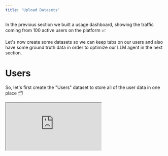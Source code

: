 ```yaml
---
title: 'Upload Datasets'
---
```


In the previous section we built a usage dashboard,
showing the traffic coming from 100 active users on the platform 📈

Let's now create some datasets so we can keep tabs on our users
and also have some ground truth data in order to optimize our LLM agent in the next section.

# Users

So, let's first create the "Users" dataset to store all of the user data in one place 🗂️

<div
  style={{
    position: 'relative',
    paddingBottom: '56.25%', // 16:9 ratio
    height: 0,
  }}
>
  <iframe
    style={{
      position: 'absolute',
      top: 0,
      left: 0,
      width: '100%',
      height: '100%',
      border: 'none'
    }}
    src="https://www.youtube.com/embed/94JjxO5LZtI"
    allow="accelerometer; autoplay; clipboard-write; encrypted-media; gyroscope; picture-in-picture"
    allowFullScreen
  />
</div>

## Upload

We have exported these details to
[users.json](https://github.com/unifyai/demos/blob/main/marking_assistant/data/users.json).
We can easily upload this to the platform via the Python client.

Let's add imports,

```python
import os
import wget
import json
import unify
```

activate the project,

```python
unify.activate("MarkingAssistant")
```

download the data,

```python
if not os.path.exists("users.json"):
    wget.download(
        "https://github.com/unifyai/demos/"
        "raw/refs/heads/main/marking_assistant/"
        "data/users.json"
    )
```

and read the data.

```python
with open("users.json", "r") as f:
    users = json.load(f)
```

We can then create a dataset like so:

```python
users_dataset = unify.Dataset(users, name="Users")
```

It's good practice to use `.sync()` when uploading,
as this performs a bi-directional sync,
and uploads/downloads data to achieve the superset both locally and upstream.

```python
users_dataset.sync()
```

In this case the dataset did not exist upstream,
and so `.sync()` was equivalent to calling `.upload()`.

The full script for uploading this dataset (and the ones mentioned below) can be found
[here](https://github.com/unifyai/demos/blob/main/marking_assistant/upload_datasets.py).

## Analyze

Let's now create a new `Dataset` Tab in our interface,
and set the context of the *entire tab* to `Datasets`
such that all tables will only have access to this context.
The only datasets, `Users`, is then loaded into the table automatically.

<Accordion title="Expand">
<img class="dark-light" width="100%" src="https://raw.githubusercontent.com/unifyai/unifyai.github.io/refs/heads/main/img/externally_linked/docs/demo_datasets_create_tab.gif"/>
click image to maximize
</Accordion>

### Sort Surnames

We can sort the data alphabetically if we want the data to be more structured.

<Accordion title="Expand">
<img class="dark-light" width="100%" src="https://raw.githubusercontent.com/unifyai/unifyai.github.io/refs/heads/main/img/externally_linked/docs/demo_datasets_sort_users.gif"/>
click image to maximize
</Accordion>

### Search for Students

We can also search for any student in the search bar.

<Accordion title="Expand">
<img class="dark-light" width="100%" src="https://raw.githubusercontent.com/unifyai/unifyai.github.io/refs/heads/main/img/externally_linked/docs/demo_datasets_global_search.gif"/>
click image to maximize
</Accordion>

# Test Set

Before we deploy an agent to mark the user answers in production,
we need to be able to evaluate the agent performance.
This is what a test set is for,
matching agent *inputs* with desired agent *outputs*.

<div
  style={{
    position: 'relative',
    paddingBottom: '56.25%', // 16:9 ratio
    height: 0,
  }}
>
  <iframe
    style={{
      position: 'absolute',
      top: 0,
      left: 0,
      width: '100%',
      height: '100%',
      border: 'none'
    }}
    src="https://www.youtube.com/embed/YmScUwJ1ulw"
    allow="accelerometer; autoplay; clipboard-write; encrypted-media; gyroscope; picture-in-picture"
    allowFullScreen
  />
</div>

## Upload

Let's assume we have a dataset of questions,
answers and the *correct* number of marks to award for each answer,
that an expert marker has provided,
alongside their rationale for awarding this number of marks.

In our case, this was synthetically generated by OpenAI's o1 via
[this script](https://github.com/unifyai/demos/blob/main/marking_assistant/setup/generate_data.py),
but for the sake of example, we can assume it was generated by expert human markers.

The data was then organized into a test set using
[this script](https://github.com/unifyai/demos/blob/main/marking_assistant/setup/generate_test_dataset.py),
and the resultant data is saved in [test_set.json](https://github.com/unifyai/demos/blob/main/marking_assistant/data/test_set.json).

### Full Dataset

As before, lets download the data,

```python
if not os.path.exists("users.json"):
    wget.download(
        "https://github.com/unifyai/demos/"
        "raw/refs/heads/main/marking_assistant/"
        "data/test_set.json"
    )
```

read the data,

```python
with open("test_set.json", "r") as f:
    test_set = json.load(f)
```

create a dataset,

```python
test_set = unify.Dataset(test_set, name="TestSet")
```

and upload it into the platform.

```python
test_set.sync()
```

### Sub-Datasets

Whilst we're improving our LLM agent (next section),
we won't necessarily want to test against **all 321 examples** every time.
This would be both very costly and very time consuming,
and needlessly wasteful early on,
when a handful of examples will suffice to point us in the right direction.

Therefore, let's create some subsets of the full test dataset.
Let's start with 10 examples,
and then double up to 160 (almost half the full size).
The test set has already been shuffled,
so we can simply take increasing slices starting from the beginning.

```python
for size in [10, 20, 40, 80, 160]:
    test_set[0:size].set_name(f"TestSet{size}").sync()
```

As mentioned above, the full script for uploading all of these datasets into the platform can be found
[here](https://github.com/unifyai/demos/blob/main/marking_assistant/upload_datasets.py).

## Analyze

Let's now analyze the test datasets, to verify everything is as it should be  🔍

### Check Sub-Datasets

Let's take a look at our different dataset slices.

Each sub-dataset contains the **same** logs as the main dataset,
and as every other overlapping sub-dataset.
For example,
any in-place updates to the logs will be reflected in **all** datasets.

<Accordion title="Expand">
<img class="dark-light" width="100%" src="https://raw.githubusercontent.com/unifyai/unifyai.github.io/refs/heads/main/img/externally_linked/docs/demo_datasets_sub_test_sets.gif"/>
click image to maximize
</Accordion>

### Verify All Data is Present

Let's verify that all of the data is present, as expected.

#### Number of Papers

We should have a total of three papers, as per this
[original PDF](https://www.ocr.org.uk/Images/169000-foundation-tier-sample-assessment-materials.pdf),
and as per the parsed representation we extracted
[here](https://github.com/unifyai/demos/tree/main/marking_assistant/data/parsed/GCSE_(9%E2%80%931)_Mathematics).
We can confirm this by grouping by the papers.

<Accordion title="Expand">
<img class="dark-light" width="100%" src="https://raw.githubusercontent.com/unifyai/unifyai.github.io/refs/heads/main/img/externally_linked/docs/group_papers.gif"/>
click image to maximize
</Accordion>

#### Number of Questions

Each paper should have a set number of questions.
Checking [the original PDF](https://www.ocr.org.uk/Images/169000-foundation-tier-sample-assessment-materials.pdf),
we can see that:

- Paper1 -> 21 Questions
- Paper 2 -> 19 Questions
- Paper 3 -> 19 Questions

However, questions are also **omitted** from the test set if:

- they involve an image as **part of the question**, (they are [not text-only](https://github.com/unifyai/demos/blob/main/marking_assistant/setup/helpers.py#L125))
- the question was not `correctly_parsed` (example full [parsed paper](https://github.com/unifyai/demos/blob/main/marking_assistant/data/parsed/GCSE_(9%E2%80%931)_Mathematics/J560_01_Paper_1_(Foundation_Tier)_Sample_Question_Paper/paper/parsed.json))
- the question markscheme was not `correctly_parsed` (example full [parsed markscheme](https://github.com/unifyai/demos/blob/main/marking_assistant/data/parsed/GCSE_(9%E2%80%931)_Mathematics/J560_01_Paper_1_(Foundation_Tier)_Sample_Question_Paper/markscheme/parsed.json))

Let's check how many questions were used from each of the three papers.
We can simply *also* group by the question number,
and then unfold these nested groups.

<Accordion title="Expand">
<img class="dark-light" width="100%" src="https://raw.githubusercontent.com/unifyai/unifyai.github.io/refs/heads/main/img/externally_linked/docs/group_questions.gif"/>
click image to maximize
</Accordion>

As expected,
we can see that not all of the questions are replicated in the test set.
Upon further inspection,
we can see that the following questions are all ommitted due to
the inclusion of necessary images as part of the question (`"text-only": false`):

- [Paper1->Question12](https://github.com/unifyai/demos/blob/main/marking_assistant/data/parsed/GCSE_(9%E2%80%931)_Mathematics/J560_01_Paper_1_(Foundation_Tier)_Sample_Question_Paper/paper/parsed.json#L131)
- [Paper1->Question13](https://github.com/unifyai/demos/blob/main/marking_assistant/data/parsed/GCSE_(9%E2%80%931)_Mathematics/J560_01_Paper_1_(Foundation_Tier)_Sample_Question_Paper/paper/parsed.json#L146)
- [Paper1->Question16](https://github.com/unifyai/demos/blob/main/marking_assistant/data/parsed/GCSE_(9%E2%80%931)_Mathematics/J560_01_Paper_1_(Foundation_Tier)_Sample_Question_Paper/paper/parsed.json#L183)
- [Paper3->Question2](https://github.com/unifyai/demos/blob/main/marking_assistant/data/parsed/GCSE_(9%E2%80%931)_Mathematics/J560_03_Paper_3_(Foundation_Tier)_Sample_Question_Paper/paper/parsed.json#L17)

#### Number of Target Answers

Finally, each question should have `N+1` candidate answers which are expected to receive `[0, 1, ..., N]` marks,
where `N` is the total number of available marks.
Let's verify this is correct,
by adding the `available_marks_total` column,
and verifying that the group sizes are all equal to `available_marks_total + 1`.

<Accordion title="Expand">
<img class="dark-light" width="100%" src="https://raw.githubusercontent.com/unifyai/unifyai.github.io/refs/heads/main/img/externally_linked/docs/unfold_available_marks_total.gif"/>
click image to maximize
</Accordion>

It seems as though the data is all formatted as we expected it to be,
and the 321 ground truth examples do indeed exhaustively fill all possible marks
for all the valid (text-only) questions across all papers ✅

That's it, we're now ready to implement our LLM agent,
and start iterating to improve the performance! 🔁